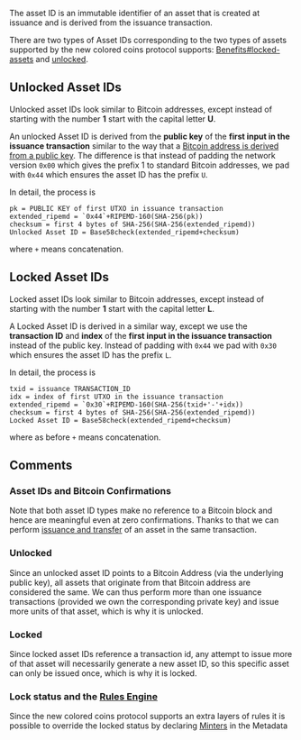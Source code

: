 The asset ID is an immutable identifier of an asset that is created at issuance and is derived from the issuance transaction.

There are two types of Asset IDs corresponding to the two types of assets supported by the new colored coins protocol supports: [[locked|Benefits#locked-assets]] and [[Benefits#unlocked-assets|unlocked]].

== Unlocked Asset IDs ==

Unlocked asset IDs look similar to Bitcoin addresses, except instead of starting with the number '''1''' start with the capital letter '''U'''.

An unlocked Asset ID is derived from the '''public key''' of the '''first input in the issuance transaction''' similar to the way that a [https://en.bitcoin.it/wiki/Technical_background_of_version_1_Bitcoin_addresses Bitcoin address is derived from a public key]. The difference is that instead of padding the network version <code>0x00</code> which gives the prefix 1 to standard Bitcoin addresses, we pad with <code>0x44</code> which ensures the asset ID has the prefix <code>U</code>.

In detail, the process is

<pre>pk = PUBLIC KEY of first UTXO in issuance transaction
extended_ripemd = `0x44`+RIPEMD-160(SHA-256(pk))
checksum = first 4 bytes of SHA-256(SHA-256(extended_ripemd))
Unlocked Asset ID = Base58check(extended_ripemd+checksum)</pre>
where <code>+</code> means concatenation.

== Locked Asset IDs ==

Locked asset IDs look similar to Bitcoin addresses, except instead of starting with the number '''1''' start with the capital letter '''L'''.

A Locked Asset ID is derived in a similar way, except we use the '''transaction ID''' and '''index''' of the '''first input in the issuance transaction''' instead of the public key. Instead of padding with <code>0x44</code> we pad with <code>0x30</code> which ensures the asset ID has the prefix <code>L</code>.

In detail, the process is

<pre>txid = issuance TRANSACTION_ID
idx = index of first UTXO in the issuance transaction
extended_ripemd = `0x30`+RIPEMD-160(SHA-256(txid+'-'+idx))
checksum = first 4 bytes of SHA-256(SHA-256(extended_ripemd))
Locked Asset ID = Base58check(extended_ripemd+checksum)</pre>
where as before <code>+</code> means concatenation.

== Comments ==

=== Asset IDs and Bitcoin Confirmations ===

Note that both asset ID types make no reference to a Bitcoin block and hence are meaningful even at zero confirmations. Thanks to that we can perform [[Coloring#issuance-transaction-encoding|issuance and transfer]] of an asset in the same transaction.

=== Unlocked ===

Since an unlocked asset ID points to a Bitcoin Address (via the underlying public key), all assets that originate from that Bitcoin address are considered the same. We can thus perform more than one issuance transactions (provided we own the corresponding private key) and issue more units of that asset, which is why it is unlocked.

=== Locked ===

Since locked asset IDs reference a transaction id, any attempt to issue more of that asset will necessarily generate a new asset ID, so this specific asset can only be issued once, which is why it is locked.

=== Lock status and the [[Rules%20Engine|Rules Engine]] ===

Since the new colored coins protocol supports an extra layers of rules it is possible to override the locked status by declaring [[Metadata#minters|Minters]] in the Metadata

